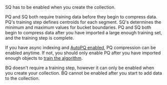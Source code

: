 SQ has to be enabled when you create the collection.

PQ and SQ both require training data before they begin to compress data. PQ's training step defines centroids for each segment. SQ's determines the minimum and maximum values for bucket boundaries. PQ and SQ both begin to compress data after you have imported a large enough training set, and the training step is complete.

If you have async indexing and [AutoPQ enabled](/developers/weaviate/configuration/compression/pq-compression#configure-autopq), PQ compression can be enabled anytime. If not, you should only enable PQ after you have imported enough objects to [train the algorithm](/developers/weaviate/configuration/compression/pq-compression#manually-configure-pq).

BQ doesn't require a training step, however it can only be enabled when you create your collection. BQ cannot be enabled after you start to add data to the collection.